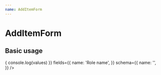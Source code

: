 ```yaml
---
name: AddItemForm
---
```




# AddItemForm

<PropsTable of={AddItemForm} />

## Basic usage

<Playground>
    <AddItemForm
      buttonLabel="+ NEW ROLE"
      action={(values) => {
        console.log(values)
      }}
      fields={{
        name: 'Role name',
      }}
      schema={{
        name: '',
      }}
    />
</Playground>